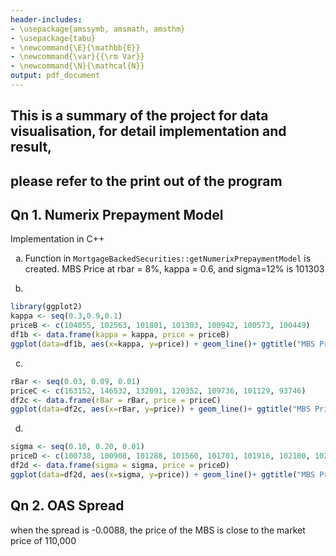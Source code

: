```yaml
---
header-includes:
- \usepackage{amssymb, amsmath, amsthm}
- \usepackage{tabu}
- \newcommand{\E}{\mathbb{E}}
- \newcommand{\var}{{\rm Var}}
- \newcommand{\N}{\mathcal{N}}
output: pdf_document
---
```

\noindent \begin{tabu} to \textwidth {@{}X[4 l] @{}X[r]}
  \textbf{Project 9}           & \\ 
  \textbf{MFE 405: Computational Finance}   & \\ 
  \textbf{Professor Goukasian}         & \\
  \textbf{Student: Xiahao Wang}
\end{tabu}

## This is a summary of the project for data visualisation, for detail implementation and result,
## please refer to the print out of the program

## Qn 1. Numerix Prepayment Model
Implementation in C++

(a)
Function in `MortgageBackedSecurities::getNumerixPrepaymentModel` is created.
MBS Price at rbar = 8%, kappa = 0.6, and sigma=12% is 101303

(b)
```r
library(ggplot2)
kappa <- seq(0.3,0.9,0.1)
priceB <- c(104055, 102563, 101801, 101303, 100942, 100573, 100449)
df1b <- data.frame(kappa = kappa, price = priceB)
ggplot(data=df1b, aes(x=kappa, y=price)) + geom_line()+ ggtitle("MBS Price at rbar = 8% and sigma=12%")
```

(c)
```r
rBar <- seq(0.03, 0.09, 0.01)
priceC <- c(163152, 146532, 132091, 120352, 109736, 101129, 93746)
df2c <- data.frame(rBar = rBar, price = priceC)
ggplot(data=df2c, aes(x=rBar, y=price)) + geom_line()+ ggtitle("MBS Price at kappa = 0.6 and sigma=12%")
```

(d)

```r
sigma <- seq(0.10, 0.20, 0.01)
priceD <- c(100738, 100908, 101288, 101560, 101701, 101916, 102100, 102441, 102706, 102862, 103156)
df2d <- data.frame(sigma = sigma, price = priceD)
ggplot(data=df2d, aes(x=sigma, y=price)) + geom_line()+ ggtitle("MBS Price at kappa = 0.6 and rbar=8%") + geom_point()
```

## Qn 2. OAS Spread 
when the spread is -0.0088, the price of the MBS is close to the market price of 110,000

